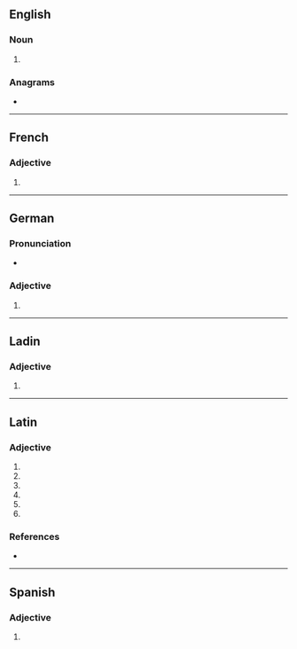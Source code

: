 ==English==

===Noun===
{{head|en|noun form}}

# {{plural of|en|normale}}

===Anagrams===
* {{anagrams|en|a=aelmnors|Monreals|Salmeron|almoners|loresman|salmoner}}

----

==French==

===Adjective===
{{head|fr|adjective form}}

# {{feminine plural of|fr|normal}}

----

==German==

===Pronunciation===
* {{audio|de|De-normales.ogg|Audio}}

===Adjective===
{{head|de|adjective form}}

# {{inflection of|de|normal||str//mix|nom//acc|n|s}}

----

==Ladin==

===Adjective===
{{head|lld|adjective form|g=f-p}}

# {{feminine plural of|lld|normal}}

----

==Latin==

===Adjective===
{{la-adj-form|nōrmālēs}}

# {{inflection of|la|nōrmālis||nom|m|p}}
# {{inflection of|la|nōrmālis||nom|f|p}}
# {{inflection of|la|nōrmālis||acc|m|p}}
# {{inflection of|la|nōrmālis||acc|f|p}}
# {{inflection of|la|nōrmālis||voc|m|p}}
# {{inflection of|la|nōrmālis||voc|f|p}}

===References===
* {{R:du Cange}}

----

==Spanish==

===Adjective===
{{head|es|adjective form}}

# {{inflection of|es|normal||p}}